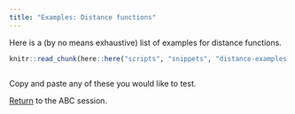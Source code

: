```yaml
---
title: "Examples: Distance functions"
---
```


Here is a (by no means exhaustive) list of examples for distance functions.

```r
knitr::read_chunk(here::here("scripts", "snippets", "distance-examples.r"))
```

```r
```

Copy and paste any of these you would like to test.

[Return](ABC.html#distance-between-observed-and-simulated-summary-statistics) to the ABC session.

